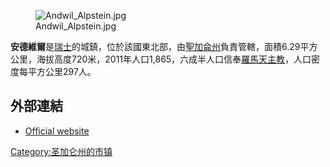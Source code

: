 [[Image:Andwil_Alpstein.jpg|right]]

'''安德維爾'''是[[瑞士|瑞士]]的城鎮，位於該國東北部，由[[聖加侖州|聖加侖州]]負責管轄，面積6.29平方公里，海拔高度720米，2011年人口1,865，六成半人口信奉[[羅馬天主教|羅馬天主教]]，人口密度每平方公里297人。

==外部連結==
* [http://www.andwil.ch Official website] {{Wayback|url=http://www.andwil.ch/ |date=20010724003803 }}

{{Switzerland-geo-stub}}
[[Category:圣加仑州的市镇|Category:圣加仑州的市镇]]